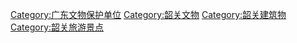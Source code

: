 [[Category:广东文物保护单位|Category:广东文物保护单位]]
[[Category:韶关文物|Category:韶关文物]]
[[Category:韶关建筑物|Category:韶关建筑物]]
[[Category:韶关旅游景点|Category:韶关旅游景点]]